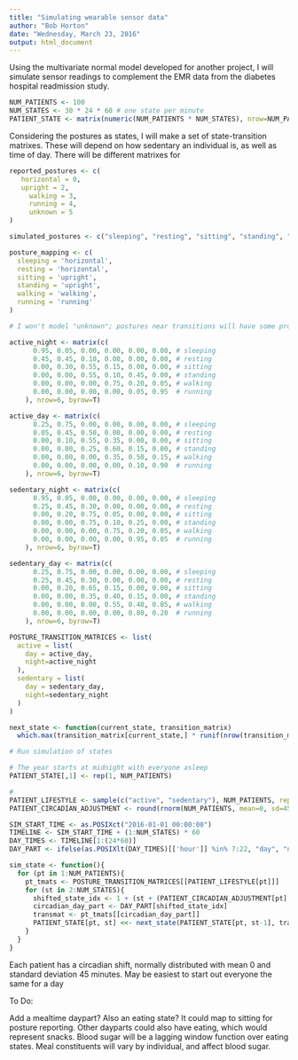 ---
title: "Simulating wearable sensor data"
author: "Bob Horton"
date: "Wednesday, March 23, 2016"
output: html_document
---

Using the multivariate normal model developed for another project, I will simulate sensor readings to complement the EMR data from the diabetes hospital readmission study.


```{r}
NUM_PATIENTS <- 100
NUM_STATES <- 30 * 24 * 60 # one state per minute
PATIENT_STATE <- matrix(numeric(NUM_PATIENTS * NUM_STATES), nrow=NUM_PATIENTS)

```


Considering the postures as states, I will make a set of state-transition matrixes. These will depend on how sedentary an individual is, as well as time of day. There will be different matrixes for 

```{r posture_transition_model}

reported_postures <- c(
   horizontal = 0,
   upright = 2,
	 walking = 3,
	 running = 4,
	 unknown = 5
)

simulated_postures <- c("sleeping", "resting", "sitting", "standing", "walking", "running")

posture_mapping <- c(
  sleeping = 'horizontal',
  resting = 'horizontal',
  sitting = 'upright',
  standing = 'upright',
  walking = 'walking',
  running = 'running'
)

# I won't model "unknown"; postures near transitions will have some probability of being reported "unknown".

active_night <- matrix(c(
      0.95, 0.05, 0.00, 0.00, 0.00, 0.00, # sleeping
      0.45, 0.45, 0.10, 0.00, 0.00, 0.00, # resting
      0.00, 0.30, 0.55, 0.15, 0.00, 0.00, # sitting
      0.00, 0.00, 0.55, 0.10, 0.45, 0.00, # standing
      0.00, 0.00, 0.00, 0.75, 0.20, 0.05, # walking
      0.00, 0.00, 0.00, 0.00, 0.05, 0.95  # running
    ), nrow=6, byrow=T)

active_day <- matrix(c(
      0.25, 0.75, 0.00, 0.00, 0.00, 0.00, # sleeping
      0.05, 0.45, 0.50, 0.00, 0.00, 0.00, # resting
      0.00, 0.10, 0.55, 0.35, 0.00, 0.00, # sitting
      0.00, 0.00, 0.25, 0.60, 0.15, 0.00, # standing
      0.00, 0.00, 0.00, 0.35, 0.50, 0.15, # walking
      0.00, 0.00, 0.00, 0.00, 0.10, 0.90  # running
    ), nrow=6, byrow=T)

sedentary_night <- matrix(c(
      0.95, 0.05, 0.00, 0.00, 0.00, 0.00, # sleeping
      0.25, 0.45, 0.30, 0.00, 0.00, 0.00, # resting
      0.00, 0.20, 0.75, 0.05, 0.00, 0.00, # sitting
      0.00, 0.00, 0.75, 0.10, 0.25, 0.00, # standing
      0.00, 0.00, 0.00, 0.75, 0.20, 0.05, # walking
      0.00, 0.00, 0.00, 0.00, 0.95, 0.05  # running
    ), nrow=6, byrow=T)

sedentary_day <- matrix(c(
      0.25, 0.75, 0.00, 0.00, 0.00, 0.00, # sleeping
      0.25, 0.45, 0.30, 0.00, 0.00, 0.00, # resting
      0.00, 0.20, 0.65, 0.15, 0.00, 0.00, # sitting
      0.00, 0.00, 0.35, 0.40, 0.15, 0.00, # standing
      0.00, 0.00, 0.00, 0.55, 0.40, 0.05, # walking
      0.00, 0.00, 0.00, 0.00, 0.80, 0.20  # running
    ), nrow=6, byrow=T)

POSTURE_TRANSITION_MATRICES <- list(
  active = list(
    day = active_day,
    night=active_night
  ),
  sedentary = list(
    day = sedentary_day,
    night=sedentary_night
  )
)

next_state <- function(current_state, transition_matrix)
  which.max(transition_matrix[current_state,] * runif(nrow(transition_matrix)))

```


```{r run_state_simulation}
# Run simulation of states

# The year starts at midnight with everyone asleep
PATIENT_STATE[,1] <- rep(1, NUM_PATIENTS)

#
PATIENT_LIFESTYLE <- sample(c("active", "sedentary"), NUM_PATIENTS, replace=TRUE, prob=c(0.45, 0.55))
PATIENT_CIRCADIAN_ADJUSTMENT <- round(rnorm(NUM_PATIENTS, mean=0, sd=45))

SIM_START_TIME <- as.POSIXct("2016-01-01 00:00:00")
TIMELINE <- SIM_START_TIME + (1:NUM_STATES) * 60 
DAY_TIMES <- TIMELINE[1:(24*60)]
DAY_PART <- ifelse(as.POSIXlt(DAY_TIMES)[['hour']] %in% 7:22, "day", "night")

sim_state <- function(){
  for (pt in 1:NUM_PATIENTS){
    pt_tmats <- POSTURE_TRANSITION_MATRICES[[PATIENT_LIFESTYLE[pt]]]
    for (st in 2:NUM_STATES){
      shifted_state_idx <- 1 + (st + (PATIENT_CIRCADIAN_ADJUSTMENT[pt] - 1)) %% length(DAY_TIMES)
      circadian_day_part <- DAY_PART[shifted_state_idx]
      transmat <- pt_tmats[[circadian_day_part]]
      PATIENT_STATE[pt, st] <<- next_state(PATIENT_STATE[pt, st-1], transmat)
    }
  }
}


```


Each patient has a circadian shift, normally distributed with mean 0 and standard deviation 45 minutes. May be easiest to start out everyone the same for a day 

To Do:

Add a mealtime daypart? Also an eating state? It could map to sitting for posture reporting. Other dayparts could also have eating, which would represent snacks. Blood sugar will be a lagging window function over eating states. Meal constituents will vary by individual, and affect blood sugar.
